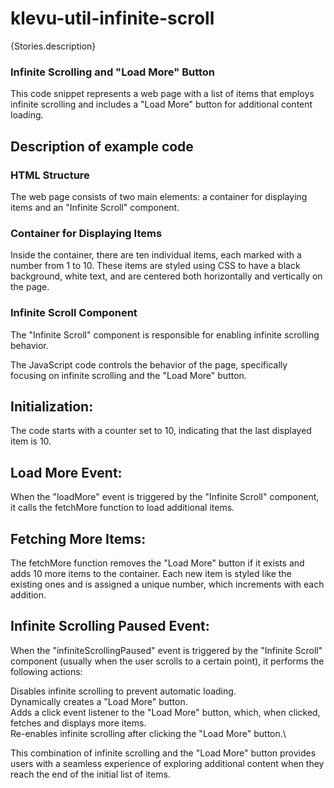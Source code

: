 
<Meta of={Stories} />

# klevu-util-infinite-scroll

<Markdown>{Stories.description}</Markdown>

### Infinite Scrolling and "Load More" Button

This code snippet represents a web page with a list of items that employs infinite scrolling and includes a "Load More" button for additional content loading.

<Canvas of={Stories.InfiniteScroll} />

## Description of example code

### HTML Structure

The web page consists of two main elements: a container for displaying items and an "Infinite Scroll" component.

### Container for Displaying Items

Inside the container, there are ten individual items, each marked with a number from 1 to 10. These items are styled using CSS to have a black background, white text, and are centered both horizontally and vertically on the page.

### Infinite Scroll Component

The "Infinite Scroll" component is responsible for enabling infinite scrolling behavior.

The JavaScript code controls the behavior of the page, specifically focusing on infinite scrolling and the "Load More" button.

## Initialization:

The code starts with a counter set to 10, indicating that the last displayed item is 10.

## Load More Event:

When the "loadMore" event is triggered by the "Infinite Scroll" component, it calls the fetchMore function to load additional items.

## Fetching More Items:

The fetchMore function removes the "Load More" button if it exists and adds 10 more items to the container. Each new item is styled like the existing ones and is assigned a unique number, which increments with each addition.

## Infinite Scrolling Paused Event:

When the "infiniteScrollingPaused" event is triggered by the "Infinite Scroll" component (usually when the user scrolls to a certain point), it performs the following actions:

Disables infinite scrolling to prevent automatic loading.\
Dynamically creates a "Load More" button.\
Adds a click event listener to the "Load More" button, which, when clicked, fetches and displays more items.\
Re-enables infinite scrolling after clicking the "Load More" button.\

This combination of infinite scrolling and the "Load More" button provides users with a seamless experience of exploring additional content when they reach the end of the initial list of items.

<KlevuAutoDocs of={Stories} />
